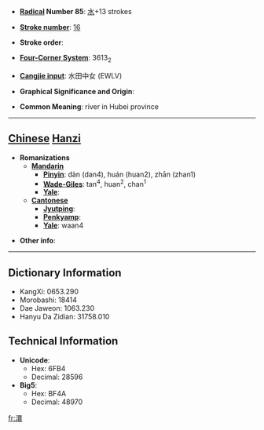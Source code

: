 * '''[[Wiktionary:Chinese radical index| Radical]] Number 85''': [[Wiktionary:Chinese radical index 水|水]]+13 strokes

* '''[[Wiktionary:Chinese total strokes index|Stroke number]]''': [[Wiktionary:Chinese total strokes index 16|16]]

* '''Stroke order''': 

* '''[[Wiktionary:Chinese four corner index|Four-Corner System]]''': 3613<sub>2</sub>

* '''[[Wiktionary:Chinese Cangjie index|Cangjie input]]''': 水田中女 (EWLV)

* '''Graphical Significance and Origin''': 

* '''Common Meaning''': river in Hubei province

----

== [[Chinese]] [[Hanzi]] ==

* '''Romanizations'''
** '''[[Mandarin]]'''
*** '''[[Pinyin]]''': dàn (dan4), huán (huan2), zhān (zhan1)
*** '''[[Wade-Giles]]''': tan<sup>4</sup>, huan<sup>2</sup>, chan<sup>1</sup>
*** '''[[Yale]]''': 
** '''[[Cantonese]]'''
*** '''[[Jyutping]]''':
*** '''[[Penkyamp]]''': 
*** '''[[Yale]]''': waan4

* '''Other info''': 

----

== Dictionary Information ==

* KangXi: 0653.290
* Morobashi: 18414
* Dae Jaweon: 1063.230
* Hanyu Da Zidian: 31758.010

== Technical Information ==

* '''Unicode''':
** Hex: 6FB4
** Decimal: 28596
* '''Big5''':
** Hex: BF4A
** Decimal: 48970

[[fr:澴]]